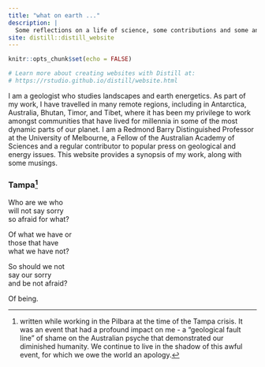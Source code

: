 ```yaml
---
title: "what on earth ..."
description: |
  Some reflections on a life of science, some contributions and some anecdotes. 
site: distill::distill_website
---
```


```r
knitr::opts_chunk$set(echo = FALSE)

# Learn more about creating websites with Distill at:
# https://rstudio.github.io/distill/website.html

```
I am a geologist who studies landscapes and earth energetics. As part of my work, I have travelled in many remote regions, including in Antarctica, Australia, Bhutan, Timor, and Tibet, where it has been my privilege to work amongst communities that have lived for millennia in some of the most dynamic parts of our planet.
I am a Redmond Barry Distinguished Professor at the University of Melbourne, a Fellow of the Australian Academy of Sciences and a regular contributor to popular press on geological and energy issues. This website provides a synopsis of my work, along with some musings.


### Tampa^[written while working in the Pilbara at the time of the Tampa crisis. It was an event that had a profound impact on me - a "geological fault line" of shame on the Australian psyche that demonstrated our diminished humanity. We continue to live in the shadow of this awful event, for which we owe the world an apology.]

Who are we who\
will not say sorry\
so afraid for what? 


Of what we have or\
those that have\
what we have not?


So should we not\
say our sorry\
and be not afraid? 

Of being.
